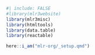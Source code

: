 ```r
#| include: FALSE
#library(mlr3website)
library(mlr3misc)
library(htmltools)
library(data.table)
library(reactable)

here::i_am("mlr-org/_setup.qmd")
```
